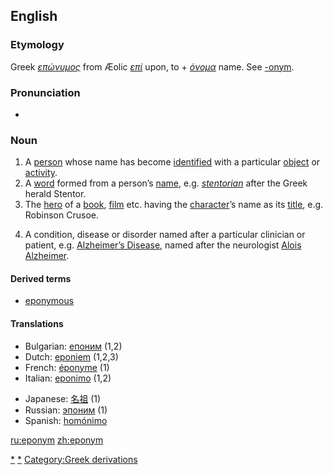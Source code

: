 ==English==

===Etymology===
Greek ''[[επώνυμος]]'' from Æolic ''[[επί]]'' upon, to + ''[[όνομα]]'' name.  See [[-onym]].

===Pronunciation===
*{{audio|en-us-eponym.ogg|Audio (US)}}

===Noun===
{{wikipediapar|Eponym}}
{{en-noun}}
# A [[person]] whose name has become [[identified]] with a particular [[object]] or [[activity]].
# <!--{{italbrac|usage conflict}}<!----> A [[word]] formed from a person’s [[name]], e.g. ''[[stentorian]]'' after the Greek herald Stentor.
# The [[hero]] of a [[book]], [[film]] etc. having the [[character]]’s name as its [[title]], e.g. Robinson Crusoe.
# {{italbrac|healthcare}} A condition, disease or disorder named after a particular clinician or patient, e.g. [[Alzheimer's Disease|Alzheimer’s Disease]], named after the neurologist [[w:Alois Alzheimer|Alois Alzheimer]].

<!-- commented out because the OED addition series just lists this as a sense without any problems. what does "strict usage" mean anyway?
====Usage notes====
In strict usage, ''eponym'' refers to the original name upon which a word is based, and not to the word derived from that name.  Ignoring capitalization issues, the term has also come to refer to the thing so named.  
-->

====Derived terms====
*[[eponymous]]

====Translations====
{{top}}
*Bulgarian: [[епоним]] {{m}} (1,2)
*Dutch: [[eponiem]] {{n}} (1,2,3)
*French: [[éponyme]] {{m}} (1)
*Italian: [[eponimo]] {{m}} (1,2)
{{mid}}
*Japanese: [[名祖]] (1)
*Russian: [[эпоним]] {{m}} (1)
*Spanish: [[homónimo]]
{{bottom}}

[[Category:Eponymous terms|*]]
[[Category:Eponyms|*]]
[[Category:Greek derivations]]

[[ru:eponym]]
[[zh:eponym]]